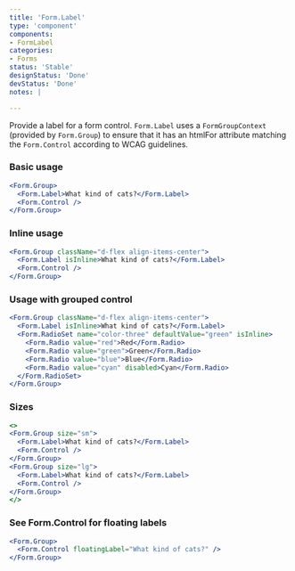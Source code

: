 ```yaml
---
title: 'Form.Label'
type: 'component'
components:
- FormLabel
categories:
- Forms
status: 'Stable'
designStatus: 'Done'
devStatus: 'Done'
notes: |

---
```


Provide a label for a form control.
`Form.Label` uses a `FormGroupContext` (provided by `Form.Group`) to ensure that
it has an htmlFor attribute matching the `Form.Control` according to WCAG guidelines.

### Basic usage

```jsx live
<Form.Group>
  <Form.Label>What kind of cats?</Form.Label>
  <Form.Control />
</Form.Group>
```

### Inline usage

```jsx live
<Form.Group className="d-flex align-items-center">
  <Form.Label isInline>What kind of cats?</Form.Label>
  <Form.Control />
</Form.Group>
```

### Usage with grouped control

```jsx live
<Form.Group className="d-flex align-items-center">
  <Form.Label isInline>What kind of cats?</Form.Label>
  <Form.RadioSet name="color-three" defaultValue="green" isInline>
    <Form.Radio value="red">Red</Form.Radio>
    <Form.Radio value="green">Green</Form.Radio>
    <Form.Radio value="blue">Blue</Form.Radio>
    <Form.Radio value="cyan" disabled>Cyan</Form.Radio>
  </Form.RadioSet>
</Form.Group>
```

### Sizes

```jsx live
<>
<Form.Group size="sm">
  <Form.Label>What kind of cats?</Form.Label>
  <Form.Control />
</Form.Group>
<Form.Group size="lg">
  <Form.Label>What kind of cats?</Form.Label>
  <Form.Control />
</Form.Group>
</>
```

### See Form.Control for floating labels

```jsx live
<Form.Group>
  <Form.Control floatingLabel="What kind of cats?" />
</Form.Group>
```

<testguide
  dataTestId
  selectors="`pgn__form-group`, `pgn__form-label`"
/>
